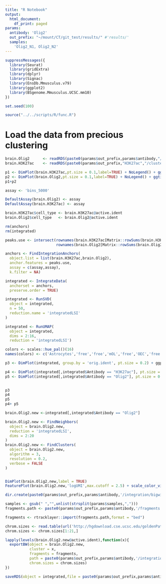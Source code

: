 ```yaml
---
title: "R Notebook"
output:
  html_document:
    df_print: paged
params:
  antibody: 'Olig2'
  out_prefix: "~/mount/CT/git_test/results/" #'results/'
  samples:
    'Olig2_N1, Olig2_N2'
---
```



```r
suppressMessages({
  library(Seurat)
  library(gridExtra)
  library(dplyr)
  library(Signac)
  library(EnsDb.Mmusculus.v79)
  library(ggplot2)
  library(BSgenome.Mmusculus.UCSC.mm10)
})

set.seed(100)

source("../../scripts/R/func.R")
```



# Load the data from precious clustering
```r

brain.Olig2      <- readRDS(paste0(params$out_prefix,params$antibody,"/clustering/01.clustering.Rds"))
brain.H3K27ac    <- readRDS(paste0(params$out_prefix,"H3K27ac","/clustering/01.clustering.Rds"))

p1 <- DimPlot(brain.H3K27ac,pt.size = 0.1,label=TRUE) + NoLegend() + ggtitle("H3K27ac")
p2 <- DimPlot(brain.Olig2,pt.size = 0.1,label=TRUE) + NoLegend() + ggtitle("Olig2")
p1+p2
```




```r
assay <- 'bins_5000'

DefaultAssay(brain.Olig2) <- assay
DefaultAssay(brain.H3K27ac) <- assay

brain.H3K27ac$cell_type <- brain.H3K27ac@active.ident
brain.Olig2$cell_type   <- brain.Olig2@active.ident

```


```r
rm(anchors)
rm(integrated)

peaks.use <- intersect(rownames(brain.H3K27ac[Matrix::rowSums(brain.H3K27ac[[assay]]@counts)> 5,]), 
                       rownames(brain.Olig2[Matrix::rowSums(brain.Olig2[[assay]]@counts)> 5,]))

anchors <- FindIntegrationAnchors(
  object.list = list(brain.H3K27ac,brain.Olig2),
  anchor.features = peaks.use,
  assay = c(assay,assay),
  k.filter = NA)

integrated <- IntegrateData(
  anchorset = anchors,
  preserve.order = TRUE)

integrated <- RunSVD(
  object = integrated,
  n = 50,
  reduction.name = 'integratedLSI'
)

integrated <- RunUMAP(
  object = integrated,
  dims = 2:16,
  reduction = 'integratedLSI')

colors <- scales::hue_pal()(16)
names(colors) <- c('Astrocytes','free','free','mOL','free','OEC','free','free','VLMC','free','free','OPC','free','free','free','free')

p3 <- DimPlot(integrated, group.by = 'orig.ident', pt.size = 0.2) + ggplot2::ggtitle("Integrated")

p4 <- DimPlot(integrated[,integrated$Antibody == "H3K27ac"], pt.size = 0.2, label=TRUE,group.by='cell_type') + ggplot2::ggtitle("H3K27ac") + NoLegend()
p5 <- DimPlot(integrated[,integrated$Antibody == "Olig2"], pt.size = 0.2, label=TRUE,group.by='cell_type') + ggplot2::ggtitle("Olig2") + NoLegend() + scale_color_manual(values = unname(colors[c(1,6)]))
  

p3
p4
p5
p4+ p5
```



```r
brain.Olig2.new <-integrated[,integrated$Antibody == "Olig2"]

brain.Olig2.new <- FindNeighbors(
  object = brain.Olig2.new,
  reduction = 'integratedLSI',
  dims = 2:20
)
brain.Olig2.new <- FindClusters(
  object = brain.Olig2.new,
  algorithm = 3,
  resolution = 0.2,
  verbose = FALSE
)


DimPlot(brain.Olig2.new,label = TRUE)
FeaturePlot(brain.Olig2.new,'logUMI',max.cutoff = 2.5) + scale_color_viridis_c()
```

```r
dir.create(paste0(params$out_prefix,params$antibody,'/integration/bigwig/'),recursive = TRUE)

samples <- gsub(" ","",unlist(strsplit(params$samples,",")))
fragments.path <- paste0(params$out_prefix,params$antibody,'/fragments.tsv.gz')

fragments <- rtracklayer::import(fragments.path,format = "bed")  

chrom.sizes <- read.table(url('http://hgdownload.cse.ucsc.edu/goldenPath/mm10/bigZips/mm10.chrom.sizes'),sep="\t",stringsAsFactors = FALSE)
chrom.sizes <- chrom.sizes[1:21,]

lapply(levels(brain.Olig2.new@active.ident),function(x){
  exportBW(object = brain.Olig2.new,
           cluster = x,
           fragments = fragments,
           path = paste0(params$out_prefix,params$antibody,'/integration/bigwig/cluster_',x,'.bw'),
           chrom.sizes = chrom.sizes)
})

saveRDS(object = integrated,file = paste0(params$out_prefix,params$antibody,'/integration/integrated.Rds'))

```

